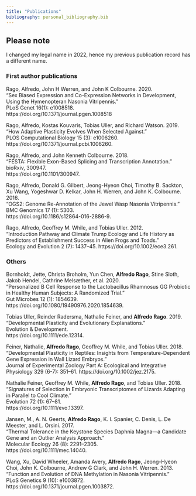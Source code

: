 ```yaml
---
title: "Publications"
bibliography: personal_bibliography.bib
---
```


## Please note

I changed my legal name in 2022, hence my previous publication record has a different name.


### First author publications

Rago, Alfredo, John H Werren, and John K Colbourne. 2020.  
“Sex Biased Expression and Co-Expression Networks in Development, Using the Hymenopteran Nasonia   Vitripennis.”  
PLoS Genet 16(1): e1008518.  
https://doi.org/10.1371/journal.pgen.1008518

Rago, Alfredo, Kostas Kouvaris, Tobias Uller, and Richard Watson. 2019.  
“How Adaptive Plasticity Evolves When Selected Against.”   
PLOS Computational Biology 15 (3): e1006260.   
https://doi.org/10.1371/journal.pcbi.1006260.  

Rago, Alfredo, and John Kenneth Colbourne. 2018.   
“FESTA: Flexible Exon-Based Splicing and Transcription Annotation.”   
bioRxiv, 300947.   
https://doi.org/10.1101/300947.  

Rago, Alfredo, Donald G. Gilbert, Jeong-Hyeon Choi, Timothy B. Sackton, Xu Wang, Yogeshwar D. Kelkar, John H. Werren, and John K. Colbourne. 2016.   
“OGS2: Genome Re-Annotation of the Jewel Wasp Nasonia Vitripennis.”   
BMC Genomics 17 (1): 5303.   
https://doi.org/10.1186/s12864-016-2886-9.

Rago, Alfredo, Geoffrey M. While, and Tobias Uller. 2012.  
“Introduction Pathway and Climate Trump Ecology and Life History as Predictors of Establishment  Success in Alien Frogs and Toads.”  
Ecology and Evolution 2 (7): 1437–45. https://doi.org/10.1002/ece3.261. 

### Others

Bornholdt, Jette, Christa Broholm, Yun Chen, **Alfredo Rago**, Stine Sloth, Jakob Hendel, Cathrine Melsæther, et al. 2020.  
“Personalized B Cell Response to the Lactobacillus Rhamnosus GG Probiotic in Healthy Human Subjects: A Randomized Trial.”  
Gut Microbes 12 (1): 1854639.  
https://doi.org/10.1080/19490976.2020.1854639.  

Tobias Uller, Reinder Radersma, Nathalie Feiner, and **Alfredo Rago**. 2019. 
“Developmental Plasticity and Evolutionary Explanations.”  
Evolution & Development.  
https://doi.org/10.1111/ede.12314.  

Feiner, Nathalie, **Alfredo Rago**, Geoffrey M. While, and Tobias Uller. 2018.  
“Developmental Plasticity in Reptiles: Insights from Temperature-Dependent Gene Expression in Wall Lizard Embryos.”  
Journal of Experimental Zoology Part A: Ecological and Integrative Physiology 329 (6-7): 351–61. 
https://doi.org/10.1002/jez.2175. 

Nathalie Feiner, Geoffrey M. While, **Alfredo Rago**, and Tobias Uller. 2018.  
“Signatures of Selection in Embryonic Transcriptomes of Lizards Adapting in Parallel to Cool Climate.”  
Evolution 72 (1): 67–81.  
https://doi.org/10.1111/evo.13397.

Jansen, M., A. N. Geerts, **Alfredo Rago**, K. I. Spanier, C. Denis, L. De Meester, and L. Orsini. 2017.  
“Thermal Tolerance in the Keystone Species Daphnia Magna—a Candidate Gene and an Outlier Analysis Approach.”   
Molecular Ecology 26 (8): 2291–2305.   
https://doi.org/10.1111/mec.14040.  

Wang, Xu, David Wheeler, Amanda Avery, **Alfredo Rago**, Jeong-Hyeon Choi, John K. Colbourne, Andrew G Clark, and John H. Werren. 2013.  
“Function and Evolution of DNA Methylation in Nasonia Vitripennis.”   
PLoS Genetics 9 (10): e1003872.   
https://doi.org/10.1371/journal.pgen.1003872.

